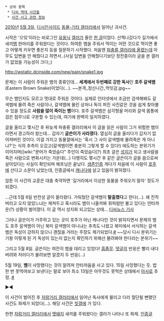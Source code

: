  * 상위 항목
  * [[디씨 역대 사건들]]
  * [[사건 사고 관련 정보]]

[[2010년]] [[5월 3일]], [[디시인사이드]] [[동물-기타 갤러리]]에서 일어난 괴사건.

시작은 '으잌'이라는 비로그인 [[유동닉]] [[갤러]]가 올린 [http://gall.dcinside.com/animal/81888 한 글]이었다. 산책나갔다가 길가에서 새끼[[뱀]] 한마리를 주워왔다는 것이다. 하여튼 뱀을 주워서 먹이는 어떤 것으로 먹이면 좋고 어떻게 키우면 좋은지 등을 질문하기 시작했다. 처음엔 [http://gall.dcinside.com/reptile/21079 파충류 갤러리에 올렸는데] 아무도 답변을 안 해줬다고 하면서..(사실 답변을 안해줬다기보단 정전중이라 글을 본 갤러가 없었을 가능성이 크다;;)

http://wstatic.dcinside.com/new/pain/snake1.jpg

문제는 이 사람이 주워온 뱀의 종류인데... '''세계에서 두번째로 강한 독사'''인 '''호주 갈색뱀'''(Eastern Brown Snake)이었다(...). 
~~본격_정신나간_먹잇감.jpg~~

무슨 뱀인지도 모르고 멋대로 주워온 것이다. 실제로 인터넷에서 조금만 검색해봐도 갈색뱀에 물려 죽은 사람이나, 갈색뱀에 물린 상처나 독이 퍼진 사진같은 것을 쉽게 찾아볼 수 있을 정도로 '''사람을 많이 죽이는 뱀'''이다. 호주 갈색뱀은 삼각형꼴 머리와 갈색 몸통에 검은 점무늬로 구분할 수 있는데, 여기에 완벽히 일치하였다.

글을 올리고 몇시간 후 뒤늦게 파충류 갤러리에서 이 글을 읽은 사람이 그거 위험한 뱀이라면서 경고하러 왔는데... 갑자기 '''글쓴이가 사라졌다.''' 열심히 글을 올리다가 갑자기 없어져버린 것이다. 이걸 가지고 동물갤에서는 '혹시 그 사이 갈색뱀에 물려죽은 게 아니냐?'는 식의 추측이 오갔고(갈색뱀이면 충분히 그렇게 할 수 있다!) 애도하는 분위기가 이어지며([wiki:"문어가 죽었슴다" 주인이 죽었슴다]?) 최초 글은 [[성지]]가 되고 생사람을 죽은 사람으로 변화시키는 가운데(...) 다행히도 몇시간 후 같은 글쓴이가 글을 씀으로써 살아있다는 사실이 확인되며 해프닝은 끝났다. [http://gall.dcinside.com/list.php?id=animal&no=82051&page=1&bbs 생존인증] 게다가 처음에 이 사람이 [[호주]]에 산다고 소문이 났었는데, 인증글에서 [[캐나다]]에 살고 있음이 밝혀졌다.

암튼 이 사건의 교훈은 대충 축약하면 '길거리에서 이상한 동물을 주워오지 말자' 정도가 되겠다.

...근데 5월 6일 반전성 글이 올라왔다. 가둬뒀던 갈색뱀이 '''탈출했다'''고 한다(...). 왜 진작 버리고 오지 않았느냐는 제쳐두고 혹시라도 뱀이 나올까봐 휘파람만 불고 있다는 안타까운(?) 상황이 벌어졌다. 이 글 역시 성지화 되고있는 상태...
[http://www.dcnews.in/news_list.php?code=human&id=536928 디씨뉴스 기사]

그러나 글쓴이가 거주하고 있는 곳이 호주가 아닌 캐나다인 것이 밝혀지면서 문제의 뱀도 호주 갈색뱀이 아닌 북미 갈색뱀이 아니냐는 추측도 나왔고 북미에서 서식하는 갈색뱀은 독성이 강하지 않으니 괜찮을 거라는 주장도 제기되었다.[http://gall.dcinside.com/list.php?id=animal&no=82059&page=1&bbs= #] ~~당시 디시 분위기는 기왕 이렇게 된 거 독성이 있는지 없는지 확인하기 위해선 물려봐야 한다라는 분위기~~

그리고 5월 8일. 글쓴이는 여전히 뱀을 데리고 있었다! [[흠좀무]]. [[댓글]]의 반응은 빨리 내다버려와 저러다가 물려보면 알겠지 두 반응(...)

5월 19일, '''뱀'''이 사망했다는 것이 알려져 안타까움을 사고 있다. 15일 사망했다는 듯. 밥 한 번 못먹여보고 보낸다는 말로 보아 최소 13일은 아무것도 못먹은 상태에서 [[아사]]로 추정. [http://gall.dcinside.com/animal/82655 #]

▶◀

이 사건이 벌어진 후 [[자랑거리 갤러리]]에서 일어난 독사에게 물리고 다리 절단될 뻔했던 사건도 화제가 되었다(...). 해당 사건은 [[힛갤]]에 가 있다.

한편 [[자랑거리 갤러리]]에서 [[멧돼지]] 새끼를 주워왔다는 갤러가 나타나 또 화제. [http://dcnews.in/news_list.php?code=human&id=537490&curPage=&s_title=&s_body=&s_name=&s_que= 인증글]
